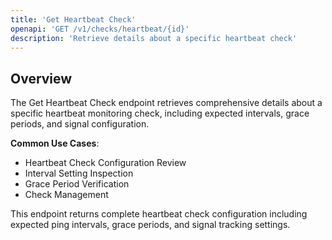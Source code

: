 ```yaml
---
title: 'Get Heartbeat Check'
openapi: 'GET /v1/checks/heartbeat/{id}'
description: 'Retrieve details about a specific heartbeat check'
---
```


## Overview

The Get Heartbeat Check endpoint retrieves comprehensive details about a specific heartbeat monitoring check, including expected intervals, grace periods, and signal configuration.

**Common Use Cases**:
- Heartbeat Check Configuration Review
- Interval Setting Inspection
- Grace Period Verification
- Check Management

<Note>
This endpoint returns complete heartbeat check configuration including expected ping intervals, grace periods, and signal tracking settings.
</Note>